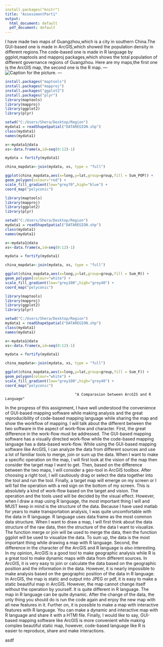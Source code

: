 ---
install.packages("knitr")
title: "AssessmentPart1"
output:
  html_document: default
  pdf_document: default
---
I have made two maps of Guangzhou,which is a city in southern China.The GUI-based one is made in ArcGIS,which showed the population density in different regions.The code-based one is made in R language by ggplot,maptools and mapproj packages,which shows the total population of different governance regions of Guangzhou.
Here are my maps,the first one is the ArcGIS map, the second one is the R map.
---
![Caption for the picture.](C:/Users/Shera/Desktop/Region/DensityOfPopInGUANGZHOU1.jpg)
---
```{r,echo=FALSE}
install.packages("maptools")
install.packages("mapproj")
install.packages("ggplot2")
install.packages("plyr")
library(maptools)
library(mapproj)
library(ggplot2)
library(plyr)

setwd("C:/Users/Shera/Desktop/Region")
mydata1 = readShapeSpatial("DATAREGION.shp")
class(mydata1)
names(mydata1)

x<-mydata1@data
xs<-data.frame(x,id=seq(0:12)-1)

mydata = fortify(mydata1)

china_mapdata<-join(mydata, xs, type = "full") 

ggplot(china_mapdata,aes(x=long,y=lat,group=group,fill = Sum_POP)) +
geom_polygon(colour="red") +
scale_fill_gradient(low="grey70",high="blue") +
coord_map("polyconic")
```

```{r,echo=FALSE}
library(maptools)
library(mapproj)
library(ggplot2)
library(plyr)

setwd("C:/Users/Shera/Desktop/Region")
mydata1 = readShapeSpatial("DATAREGION.shp")
class(mydata1)
names(mydata1)

x<-mydata1@data
xs<-data.frame(x,id=seq(0:12)-1)

mydata = fortify(mydata1)

china_mapdata<-join(mydata, xs, type = "full") 

ggplot(china_mapdata,aes(x=long,y=lat,group=group,fill = Sum_M)) +
geom_polygon(colour="white") +
scale_fill_gradient(low="grey100",high="grey40") +
coord_map("polyconic")
```

```{r,echo=FALSE}
library(maptools)
library(mapproj)
library(ggplot2)
library(plyr)

setwd("C:/Users/Shera/Desktop/Region")
mydata1 = readShapeSpatial("DATAREGION.shp")
class(mydata1)
names(mydata1)

x<-mydata1@data
xs<-data.frame(x,id=seq(0:12)-1)

mydata = fortify(mydata1)

china_mapdata<-join(mydata, xs, type = "full") 

ggplot(china_mapdata,aes(x=long,y=lat,group=group,fill = Sum_F)) +
geom_polygon(colour="white") +
scale_fill_gradient(low="grey100",high="grey40") +
coord_map("polyconic")
```

                                    "A Comparasion between ArcGIS and R Language"
  In the progress of this assignment, I have well understood the convenience of GUI-based mapping software while making analysis and the great reproducibility of code-based mapping language while sharing the map and show the workflow of mapping.
  I will talk about the different between the two software in the aspect of work-flow and character.
  First, the great difference in the work-flow must be addressed. The GUI-based mapping software has a visually directed work-flow while the code-based mapping language has a data-based work-flow. While using the GUI-based mapping software like ArcGIS, I can analyze the data from different sources and use a lot of familiar tools to merge, join or sum up the data. When I want to make a specific operation on the map, I will first look at the vision of the map then consider the target map I want to get. Then, based on the difference between the two maps, I will consider a geo-tool in ArcGIS toolbox. After choosing a right tool, I will cautiously drag or select the data together into the tool and run the tool. Finally, a target map will emerge on my screen or I will fail the operation with a red sign on the bottom of my screen. This is absolutely a kind of work-flow based on the target and vision. The operation and the tools used will be decided by the visual effect. However, when I draw a map using R language, the most important thing I will and MUST keep in mind is the structure of the data. Because I have used matlab for years to make transportation analysis, I was quite uncomfortable with the data in R language. R language uses data frame as the most common data structure. When I want to draw a map, I will first think about the data structure of the raw data, then the structure of the data I want to visualize. The function merge or join will be used to merge the data, then the function ggplot will be used to visualize the data. To sum up, the data is the most important thing while drawing a map with R language.
  Second, the difference in the character of the ArcGIS and R language is also interesting. In my opinion, ArcGIS is a good tool to make geographic analysis while R is a great tool to make dynamic maps with data from different sources. In ArcGIS, it is very easy to join or calculate the data based on the geographic position and the information in the data. However, it is nearly impossible to make analysis based on the geographic position of the data in R language. In ArcGIS, the map is static and output into JPEG or pdf, it is easy to make a static beautiful map in ArcGIS. However, the map cannot change itself without the operation by yourself. It is quite different in R language. The map in R language can be quite dynamic. After the change of the data, the only thing you should do is run the code again and enjoy the new map with all new features in it. Further on, it is possible to make a map with interactive features with R language. You can make a dynamic and interactive map with R language and share it with a HTMl file.
  Finally, I would like to say, GUI-based mapping software like ArcGIS is more convenient while making complex beautiful static map, however, code-based language like R is easier to reproduce, share and make interactions.
  
asdf



